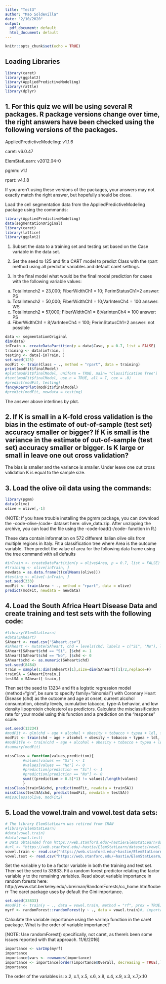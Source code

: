 ```yaml
---
title: "Test3"
author: "Mao Soldevilla"
date: "2/10/2020"
output:
  pdf_document: default
  html_document: default
---
```


```r
knitr::opts_chunk$set(echo = TRUE)
```


## Loading Libraries

```r
library(caret)
library(ggplot2)
library(AppliedPredictiveModeling)
library(rattle)
library(dplyr)
```

## 1. For this quiz we will be using several R packages. R package versions change over time, the right answers have been checked using the following versions of the packages.

AppliedPredictiveModeling: v1.1.6

caret: v6.0.47

ElemStatLearn: v2012.04-0

pgmm: v1.1

rpart: v4.1.8

If you aren't using these versions of the packages, your answers may not exactly match the right answer, but hopefully should be close.

Load the cell segmentation data from the AppliedPredictiveModeling package using the commands:

```r
library(AppliedPredictiveModeling)
data(segmentationOriginal)
library(caret)
library(lattice)
library(ggplot2)
```

1. Subset the data to a training set and testing set based on the Case variable in the data set.

2. Set the seed to 125 and fit a CART model to predict Class with the rpart method using all predictor variables and default caret settings.

3. In the final model what would be the final model prediction for cases with the following variable values:

a. TotalIntench2 = 23,000; FiberWidthCh1 = 10; PerimStatusCh1=2
answer: PS
b. TotalIntench2 = 50,000; FiberWidthCh1 = 10;VarIntenCh4 = 100
answer: WS
c. TotalIntench2 = 57,000; FiberWidthCh1 = 8;VarIntenCh4 = 100
answer: PS
d. FiberWidthCh1 = 8;VarIntenCh4 = 100; PerimStatusCh1=2
answer: not possible

```r
data <- segmentationOriginal
dim(data)
inTrain <- createDataPartition(y = data$Case, p = 0.7, list = FALSE)
training <- data[inTrain, ]
testing <- data[-inTrain, ]
set.seed(125)
modFit <- train(Class ~ ., method = "rpart", data = training)
print(modFit$finalModel)
#plot(modFit$finalModel, uniform = TRUE, main= "Classification Tree")
#text(modFit$finalModel, use.n = TRUE, all = T, cex = .8)
#predict(modFit, testing)
fancyRpartPlot(modFit$finalModel)
#predict(modFit, newdata = testing)
```

The answer above interlines by plot.

## 2. If K is small in a K-fold cross validation is the bias in the estimate of out-of-sample (test set) accuracy smaller or bigger? If K is small is the variance in the estimate of out-of-sample (test set) accuracy smaller or bigger. Is K large or small in leave one out cross validation?


The bias is smaller and the variance is smaller. Under leave one out cross validation K is equal to the sample size.

## 3. Load the olive oil data using the commands:

```r
library(pgmm)
data(olive)
olive = olive[,-1]
```

(NOTE: If you have trouble installing the pgmm package, you can download the -code-olive-/code- dataset here: olive_data.zip. After unzipping the archive, you can load the file using the -code-load()-/code- function in R.)

These data contain information on 572 different Italian olive oils from multiple regions in Italy. Fit a classification tree where Area is the outcome variable. Then predict the value of area for the following data frame using the tree command with all defaults

```r
#inTrain <- createDataPartition(y = olive$Area, p = 0.7, list = FALSE)
#training <- olive[inTrain, ]
newdata = as.data.frame(t(colMeans(olive)))
#testing <- olive[-inTrain, ]
set.seed(333)
modFit <- train(Area ~ ., method = "rpart", data = olive)
predict(modFit, newdata = newdata)
```

## 4. Load the South Africa Heart Disease Data and create training and test sets with the following code:

```r
#library(ElemStatLearn)
#data(SAheart)
SAheart <- read.csv("SAheart.csv")
#SAheart <- mutate(SAheart, chd = levels(chd, labels = c("Si", "No"), levels = c(1, 0)))
SAheart[SAheart$chd == "Si", ]$chd <- 1
SAheart[SAheart$chd == "No", ]$chd <- 0
SAheart$chd <- as.numeric(SAheart$chd)
set.seed(8484)
train = sample(1:dim(SAheart)[1],size=dim(SAheart)[1]/2,replace=F)
trainSA = SAheart[train,]
testSA = SAheart[-train,]
```

Then set the seed to 13234 and fit a logistic regression model (method="glm", be sure to specify family="binomial") with Coronary Heart Disease (chd) as the outcome and age at onset, current alcohol consumption, obesity levels, cumulative tabacco, type-A behavior, and low density lipoprotein cholesterol as predictors. Calculate the misclassification rate for your model using this function and a prediction on the "response" scale:

```r
set.seed(13234)
#modFit <- glm(chd ~ age + alcohol + obesity + tobacco + typea + ldl, family = "binomial", data = testSA)
modFit <- train(chd ~ age + alcohol + obesity + tobacco + typea + ldl, method = "glm", data = trainSA, family = "binomial")
#modFitTe <- train(chd ~ age + alcohol + obesity + tobacco + typea + ldl, method = "glm", data = trainSA)
#summary(modFit)
```

```r
missClass = function(values,prediction){
        #values[values == "Si"] <- 1
        #values[values == "No"] <- 0
        #prediction[prediction == "Si"] <- 1
        #prediction[prediction == "No"] <- 0
        sum(((prediction > 0.5)*1) != values)/length(values)
        }
missClass(trainSA$chd, predict(modFit, newdata = trainSA))
missClass(testSA$chd, predict(modFit, newdata = testSA))
#missClass(olive, modFit2)
```

## 5. Load the vowel.train and vowel.test data sets:

```r
# The library ElemStatLearn was retired from CRAN
#library(ElemStatLearn)
#data(vowel.train)
#data(vowel.test)
# Data obtainded from https://web.stanford.edu/~hastie/ElemStatLearn/data.html
#url <- "https://web.stanford.edu/~hastie/ElemStatLearn/datasets/vowel.train"
vowel.train <- read.csv("https://web.stanford.edu/~hastie/ElemStatLearn/datasets/vowel.train")
vowel.test <- read.csv("https://web.stanford.edu/~hastie/ElemStatLearn/datasets/vowel.test")
```

Set the variable y to be a factor variable in both the training and test set. Then set the seed to 33833. Fit a random forest predictor relating the factor variable y to the remaining variables. Read about variable importance in random forests here: http://www.stat.berkeley.edu/~breiman/RandomForests/cc_home.htm#ooberr The caret package uses by default the Gini importance.

```r
set.seed(33833)
#modFit <- train(y ~ ., data = vowel.train, method = "rf", prox = TRUE)
myrf <- randomForest::randomForest(y ~ ., data = vowel.train)#, importance = TRUE, mtry = 3)
```

Calculate the variable importance using the varImp function in the caret package. What is the order of variable importance?

[NOTE: Use randomForest() specifically, not caret, as there's been some issues reported with that approach. 11/6/2016]

```r
importance <- varImp(myrf)
importance
importance$vars <- rownames(importance)
importance <- importance[order(importance$Overall, decreasing = TRUE),]
importance
```

The order of the variables is:
x.2, x.1, x.5, x.6, x.8, x.4, x.9, x.3, x.7,x.10


